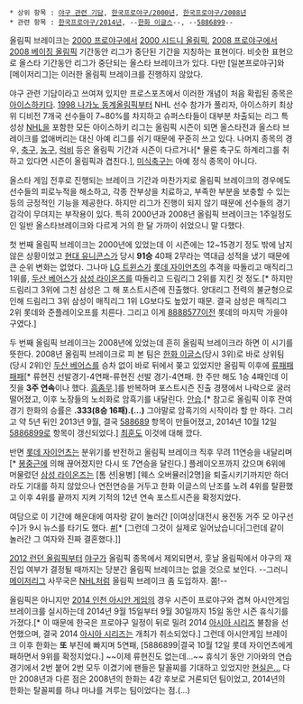  * 상위 항목 : [[야구 관련 기담]], [[한국프로야구/2000년]], [[한국프로야구/2008년]]
 * 관련 항목 : [[한국프로야구/2014년]], --[[한화 이글스]]--, --[[5886899]]--

올림픽 브레이크는 [[한국프로야구/2000년|2000 프로야구]]에서 [[2000 시드니 올림픽]], [[한국프로야구/2008년|2008 프로야구]]에서 [[2008 베이징 올림픽]] 기간동안 리그가 중단된 기간을 지칭하는 표현이다. 비슷한 표현으로 올스타 기간동안 리그가 중단되는 올스타 브레이크가 있다. 다만 [일본프로야구]와 [메이저리그]는 이러한 올림픽 브레이크를 진행하지 않았다.

야구 관련 기담이라고 쓰여져 있지만 프로스포츠에서 이러한 개념이 처음 확립된 종목은 [[아이스하키]]다. [[1998 나가노 동계올림픽]]부터 NHL 선수 참가가 풀리자, 아이스하키 최상위 디비전 7개국 선수들이 7~80%를 차지하고 슈퍼스타들이 대부분 차출되는 리그 특성상 [[NHL]]을 포함한 모든 아이스하키 리그는 올림픽 시즌이 되면 올스타전과 올스타 브레이크를 없애버리는 대신 아예 리그를 쉬기 때문에 꾸준히 쓰고 있다. 나머지 종목의 경우, [[축구]], [[농구]], [[럭비]] 등은 올림픽 기간과 시즌이 다르거나[* 물론 축구도 하계리그를 취하고 있다면 시즌이 올림픽과 겹친다.], [[미식축구]]는 아예 정식 종목이 아니다. 

올스타 게임 전후로 진행되는 브레이크 기간과 마찬가지로 올림픽 브레이크의 경우에도 선수들의 피로누적을 해소하고, 각종 잔부상을 치료하고, 부족한 부분을 보충할 수 있는 등의 긍정적인 기능을 제공한다. 하지만 리그가 진행이 되지 않기 때문에 선수들의 경기감각이 무뎌지는 부작용이 있다. 특히 2000년과 2008년 올림픽 브레이크는 1주일정도인 일반 올스타브레이크와 다르게 거의 한 달 가까이 쉬었으니 말 다했다.

첫 번째 올림픽 브레이크는 2000년에 있었는데 이 시즌에는 12~15경기 정도 밖에 남지 않은 상황이었고 [[현대 유니콘스]]가 당시 '''91승''' 40패 2무라는 역대급 성적을 냈기 때문에 큰 순위 변화는 없었다. 그나마 [[LG 트윈스]]가 [[롯데 자이언츠]]의 추격을 따돌리고 매직리그 1위를, [[두산 베어스]]가 [[삼성 라이온즈]]를 따돌리고 드림리그 2위를 지킨 것 정도.[* 하지만 드림리그 3위에 그친 삼성은 그 해 포스트시즌에 진출했다. 양대리그 전력의 불균형으로 인해 드림리그 3위 삼성이 매직리그 1위 LG보다도 높았기 때문. 결국 삼성은 매직리그 2위 롯데와 준플레이오프를 치른다. 그리고 이게 [[8888577]]이전 롯데의 마지막 가을야구였다.]

두 번째 올림픽 브레이크는 2008년에 있었는데 흔히 올림픽 브레이크라 하면 이 시기를 뜻한다. 2008년 올림픽 브레이크로 피 본 팀은 [[한화 이글스]](당시 3위)로 바로 상위팀(당시 2위)인 [[두산 베어스]]를 승차 없이 바로 뒤에서 쫒고 있었지만 올림픽 이후에 [[류현진|류]]패패패패[* 류현진 선발경기-4연패-류현진 선발 경기-4연패. 한 주만 해도 1승 4패인데 이 짓을 '''3주 연속'''이나 했다. [[흠좀무]].]를 반복하며 포스트시즌 진출 경쟁에서 나락으로 굴러떨어졌고, 이후 노장들의 노쇠화로 암흑기를 내달린다. [[안습]].[* 참고로 올림픽 이후 잔여 경기 한화의 승률은 '''.333(8승 16패).(...)''' 그야말로 암흑기의 시작이라 할 만 하다. 그리고 약 5년 뒤인 2013년 9월, 결국 [[588689]] 항목이 만들어졌고, 2014년 10월 12일 [[5886899]]로 항목이 갱신되었다.] [[최훈]]도 이것에 대해 깠다.

반면 [[롯데 자이언츠]]는 분위기를 반전하고 올림픽 브레이크 직후 무려 11연승을 내달리며[* [[봉중근]]에 의해 끊어졌지만 다시 또 7연승을 달린다.] 플레이오프까지 갔으며 6위에 머물렀던 [[삼성 라이온즈]]는 [톰 션|용병] [웨스 오버뮬러|2명]을 퇴출시키기까지만 하더라도 기대를 하지 않았으나 연전연승을 거두고 한화 이글스의 난조를 노려 4위를 탈환했고 이후 4위를 끝까지 지켜 기적의 12년 연속 포스트시즌을 확정지었다.

여담으로 이 기간에 해운대에 여자랑 같이 놀러간 [이여상|대전시 용전동 거주 모 야구선수]가 9시 뉴스를 타기도 했다. [http://news.naver.com/sports/index.nhn?category=kbo&ctg=cartoon&mod=read&type=kbo_cartoon&id=495&office_id=223&article_id=0000000261 #][* [그런데 그것이 실제로 일어났습니다|그런데 같이 놀러간 그 여자와 진짜 결혼했다.]]

[[2012 런던 올림픽]]부터 [[야구]]가 올림픽 종목에서 제외되면서, 훗날 올림픽에서 야구의 재진입 여부가 결정될 때까지는 당분간 올림픽 브레이크는 없을 것으로 보인다. --그러니 [[메이저리그]] 사무국은 [[NHL]]처럼 올림픽 브레이크 좀 도입하자. 쫌!--

올림픽은 아니지만 [[2014 인천 아시안 게임]]의 경우 시즌이 프로야구와 겹쳐 아시안게임 브레이크를 실시하는데 2014년 9월 15일부터 9월 30일까지 15일 동안 시즌 휴식기를 가졌다.[* 이 때문에 한국은 프로야구 일정이 뒤로 밀려 2014 [[아시아 시리즈]] 불참을 선언했으며, 결국 2014 [[아시아 시리즈]]는 개최가 취소되었다.] 그런데 아시안게임 브레이크 이후 한화는 '''또''' 부진에 빠지며 5연패, [5886899|결국 10월 12일 롯데 자이언츠에게 패하면서 9위를 확정지었다.] ~~이제 류현진도 없는데...~~ 휴식기 동안 기아와의 연습경기에서 2번 붙어 2번 모두 이겼기에 팬들은 탈꼴찌를 기대하고 있었지만 [[현실은 시궁창|현실은...]] 다만 2008년과 다른 점은 2008년의 한화는 4강 후보로 거론되던 팀이었고, 2014년의 한화는 탈꼴찌를 하냐 마냐를 겨루는 팀이었다는 점.(...)
